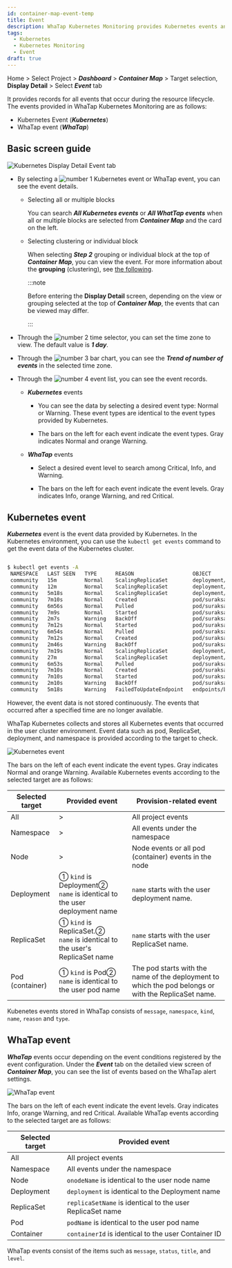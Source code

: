 ```yaml
---
id: container-map-event-temp
title: Event
description: WhaTap Kubernetes Monitoring provides Kubernetes events and WhaTap events.
tags:
  - Kubernetes
  - Kubernetes Monitoring
  - Event
draft: true
---
```


Home > Select Project > **_Dashboard_** > **_Container Map_** > Target selection, **Display Detail** > Select **_Event_** tab

It provides records for all events that occur during the resource lifecycle. The events provided in WhaTap Kubernetes Monitoring are as follows:

- Kubernetes Event (**_Kubernetes_**)
- WhaTap event (**_WhaTap_**)

## Basic screen guide

![Kubernetes Display Detail Event tab](/img/k8s-event-default2.png)

- By selecting a ![number 1](/img/number-01.png) Kubernetes event or WhaTap event, you can see the event details. 

  - Selecting all or multiple blocks

    You can search **_All Kubernetes events_** or **_All WhatTap events_** when all or multiple blocks are selected from **_Container Map_** and the card on the left.

  - Selecting clustering or individual block

    When selecting **_Step 2_** grouping or individual block at the top of **_Container Map_**, you can view the event. For more information about the **grouping** (clustering), see [the following](container-group).

    :::note

    Before entering the **Display Detail** screen, depending on the view or grouping selected at the top of **_Container Map_**, the events that can be viewed may differ.

    :::

- Through the ![number 2](/img/number-02.png) time selector, you can set the time zone to view. The default value is **_1 day_**.

- Through the ![number 3](/img/number-03.png) bar chart, you can see the **_Trend of number of events_** in the selected time zone.

- Through the ![number 4](/img/number-04.png) event list, you can see the event records. 

  - **_Kubernetes_** events

    - You can see the data by selecting a desired event type: <span class='k8s-normal'>Normal</span> or <span class='slow'>Warning</span>. These event types are identical to the event types provided by Kubernetes.

    - The bars on the left for each event indicate the event types. Gray indicates <span class='k8s-normal'>Normal</span> and orange <span class='slow'>Warning</span>.

  - **_WhaTap_** events

    - Select a desired event level to search among <span class='vslow'>Critical</span>, <span class='k8s-normal'>Info</span>, and <span class='slow'>Warning</span>.

    - The bars on the left for each event indicate the event levels. Gray indicates <span class='k8s-normal'>Info</span>, orange <span class='slow'>Warning</span>, and red <span class='vslow'>Critical</span>.

## Kubernetes event

**_Kubernetes_** event is the event data provided by Kubernetes. In the Kubernetes environment, you can use the `kubectl get events` command to get the event data of the Kubernetes cluster.

```bash

$ kubectl get events -A
 NAMESPACE   LAST SEEN   TYPE      REASON                   OBJECT                            MESSAGE
 community   15m         Normal    ScalingReplicaSet        deployment/baekdusan              Scaled up replica set baekdusan-59554d4859 to 5`
 community   12m         Normal    ScalingReplicaSet        deployment/suraksan               Scaled down replica set suraksan-66fc4bf889 to 3
 community   5m18s       Normal    ScalingReplicaSet        deployment/baekdusan              Scaled down replica set baekdusan-59554d4859 to 3
 community   7m10s       Normal    Created                  pod/suraksan-66fc4bf889-h2cw8     Created container suraksan
 community   6m56s       Normal    Pulled                   pod/suraksan-66fc4bf889-h2cw8     Container image "123456789123.dkr.ecr.ap-northeast-2.amazonaws.com/suraksan:0.48" already present on machine
 community   7m9s        Normal    Started                  pod/suraksan-66fc4bf889-h2cw8     Started container suraksan
 community   2m7s        Warning   BackOff                  pod/suraksan-66fc4bf889-h2cw8     Back-off restarting failed container
 community   7m12s       Normal    Started                  pod/suraksan-66fc4bf889-t27rp     Started container suraksan
 community   6m54s       Normal    Pulled                   pod/suraksan-66fc4bf889-t27rp     Container image "123456789123.dkr.ecr.ap-northeast-2.amazonaws.com/suraksan:0.48" already present on machine
 community   7m12s       Normal    Created                  pod/suraksan-66fc4bf889-t27rp     Created container suraksan
 community   2m46s       Warning   BackOff                  pod/suraksan-66fc4bf889-t27rp     Back-off restarting failed container
 community   7m19s       Normal    ScalingReplicaSet        deployment/mountain               Scaled up replica set mountain-6795bfbc54 to 5
 community   27m         Normal    ScalingReplicaSet        deployment/mountain               Scaled down replica set mountain-6795bfbc54 to 4
 community   6m53s       Normal    Pulled                   pod/suraksan-66fc4bf889-mjbsj     Container image "123456789123.dkr.ecr.ap-northeast-2.amazonaws.com/suraksan:0.48" already present on machine
 community   7m10s       Normal    Created                  pod/suraksan-66fc4bf889-mjbsj     Created container suraksan
 community   7m10s       Normal    Started                  pod/suraksan-66fc4bf889-mjbsj     Started container suraksan
 community   2m10s       Warning   BackOff                  pod/suraksan-66fc4bf889-mjbsj     Back-off restarting failed container
 community   5m18s       Warning   FailedToUpdateEndpoint   endpoints/baekdusan-svc           Failed to update endpoint community/baekdusan-svc: Operation cannot be fulfilled on endpoints "baekdusan-svc": the object has been modified; please apply your changes to the latest version and try again

```

However, the event data is not stored continuously. The events that occurred after a specified time are no longer available. 

WhaTap Kubernetes collects and stores all Kubernetes events that occurred in the user cluster environment. Event data such as pod, ReplicaSet, deployment, and namespace is provided according to the target to check.

![Kubernetes event](https://img.whatap.io/media/images/whatap_kubernetes_container_map_event_k8s.png)

The bars on the left of each event indicate the event types. Gray indicates <span class='k8s-normal'>Normal</span> and orange <span class='slow'>Warning</span>. Available Kubernetes events according to the selected target are as follows:

| Selected target      | Provided event                                                                  | Provision-related event                                                                              |
| -------------------- | ------------------------------------------------------------------------------- | ---------------------------------------------------------------------------------------------------- |
| All                  | >                                                                               | All project events                                                                                   |
| Namespace            | >                                                                               | All events under the namespace                                                                       |
| Node                 | >                                                                               | Node events or all pod (container) events in the node                                                |
| Deployment           | ① `kind` is Deployment② <br/>`name` is identical to the user deployment name    | `name` starts with the user deployment name.                                                         |
| ReplicaSet           | ① `kind` is ReplicaSet.② <br/>`name` is identical to the user's ReplicaSet name | `name` starts with the user ReplicaSet name.                                                         |
| Pod (container)      | ① `kind` is Pod② <br/>`name` is identical to the user pod name                  | The pod starts with the name of the deployment to which the pod belongs or with the ReplicaSet name. |

Kubenetes events stored in WhaTap consists of `message`, `namespace`, `kind`, `name`, `reason` and `type`.

## WhaTap event

**_WhaTap_** events occur depending on the event conditions registered by the event configuration. Under the **_Event_** tab on the detailed view screen of **_Container Map_**, you can see the list of events based on the WhaTap alert settings. 

![WhaTap event](https://img.whatap.io/media/images/whatap_kubernetes_container_map_event_whatap.png)

The bars on the left of each event indicate the event levels. Gray indicates <span class='k8s-normal'>Info</span>, orange <span class='slow'>Warning</span>, and red <span class='vslow'>Critical</span>. Available WhaTap events according to the selected target are as follows:

| Selected target  | Provided event                                              |
| ---------------- | ----------------------------------------------------------- |
| All              | All project events                                          |
| Namespace        | All events under the namespace                              |
| Node             | `onodeName` is identical to the user node name              |
| Deployment       | `deployment` is identical to the Deployment name            |
| ReplicaSet       | `replicaSetName` is identical to the user ReplicaSet name   |
| Pod              | `podName` is identical to the user pod name                 |
| Container        | `containerId` is identical to the user Container ID         |

WhaTap events consist of the items such as `message`, `status`, `title`, and `level`.
